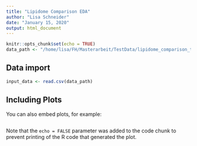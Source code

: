 ```yaml
---
title: "Lipidome Comparison EDA"
author: "Lisa Schneider"
date: "January 15, 2020"
output: html_document
---
```


```r
knitr::opts_chunk$set(echo = TRUE)
data_path <- "/home/lisa/FH/Masterarbeit/TestData/lipidome_comparison_test_data.csv"
```

## Data import


```r
input_data <- read.csv(data_path)
```

## Including Plots

You can also embed plots, for example:

```r
```

Note that the `echo = FALSE` parameter was added to the code chunk to prevent printing of the R code that generated the plot.
